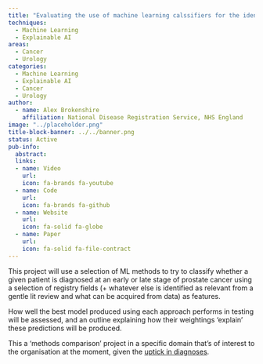 ```yaml
---
title: "Evaluating the use of machine learning calssifiers for the identification of the determinants of stage at diagnosis of prostate cancers using registry data"
techniques:
  - Machine Learning
  - Explainable AI
areas:
  - Cancer
  - Urology
categories:
  - Machine Learning
  - Explainable AI
  - Cancer
  - Urology
author:
  - name: Alex Brokenshire
    affiliation: National Disease Registration Service, NHS England
image: "../placeholder.png"
title-block-banner: ../../banner.png
status: Active
pub-info:
  abstract:
  links:
  - name: Video
    url:
    icon: fa-brands fa-youtube
  - name: Code
    url:
    icon: fa-brands fa-github
  - name: Website
    url:
    icon: fa-solid fa-globe
  - name: Paper
    url:
    icon: fa-solid fa-file-contract
---
```


This project will use a selection of ML methods to try to classify whether a given patient is diagnosed at an early or late stage of prostate cancer using a selection of registry fields (+ whatever else is identified as relevant from a gentle lit review and what can be acquired from data) as features.

How well the best model produced using each approach performs in testing will be assessed, and an outline explaining how their weightings 'explain' these predictions will be produced.

This a 'methods comparison' project in a specific domain that's of interest to the organisation at the moment, given the [uptick in diagnoses](https://digital.nhs.uk/data-and-information/publications/statistical/cancer-registration-statistics/england-2022).
